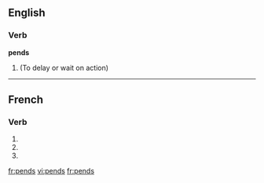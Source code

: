 ==English==

===Verb===
'''pends'''

# {{third-person singular of|pend}} (To delay or wait on action)

----

==French==

===Verb===
{{fr-verb-form}}

# {{form of|[[first-person|First-person]] [[singular]] [[present indicative]]|pendre|lang=French}}
# {{form of|[[second-person|First-person]] [[singular]] [[present indicative]]|pendre|lang=French}}
# {{form of|Second-person singular [[imperative]]|pendre|lang=French}}

[[fr:pends]]
[[vi:pends]]
[[fr:pends]]